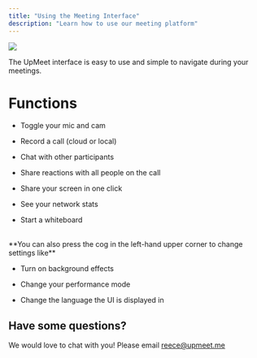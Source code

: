 ```yaml
---
title: "Using the Meeting Interface"
description: "Learn how to use our meeting platform"
---
```

 
<Frame>
  <img src="/images/image.png" />
</Frame>


The UpMeet interface is easy to use and simple to navigate during your meetings.
<br />
# Functions
* Toggle your mic and cam

* Record a call (cloud or local)

* Chat with other participants

* Share reactions with all people on the call

* Share your screen in one click

* See your network stats

* Start a whiteboard
<br/>
**You can also press the cog in the left-hand upper corner to change settings like**

* Turn on background effects

* Change your performance mode

* Change the language the UI is displayed in

## Have some questions?
We would love to chat with you! Please email reece@upmeet.me